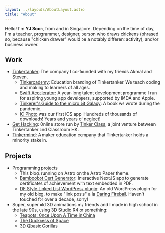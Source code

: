 ```yaml
---
layout: ../layouts/AboutLayout.astro
title: "About"
---
```



Hello! I'm **YJ Soon**, from and in Singapore. Depending on the time of day, I'm a teacher, programmer, designer, person who draws chickens (phrased so, because "chicken drawer" would be a notably different activity), and/or business owner.

<Socials />

## Work

- [Tinkertanker](https://tinkertanker.com): The company I co-founded with my friends Akmal and Steven.
  - [Tinkercademy](https://tinkercademy.com): Education branding of Tinkertanker. We teach coding and making to learners of all ages.
  - [Swift Accelerator](https://swiftinsg.org): A year-long talent development programme I run for aspiring young app developers, supported by IMDA and Apple.
  - [Tinkerer's Guide to the micro:bit Galaxy](https://tgttmg.tk.sg): A book we wrote during the pandemic.
  - [IC Photo](https://icphoto.tinkertanker.com) was our first iOS app. Hundreds of thousands of downloads! Years and years of neglect!
- [Get Hacking](https://gethacking.com): Online store run by [Tinker Class](https://tinkerclass.tech), a joint venture between Tinkertanker and Classroom HK.
- [Tinkermind](https://tinkermind.sg): A maker education company that Tinkertanker holds a minority stake in.

## Projects

- Programming projects
  - [This blog](https://github.com/yjsoon/blog), running on [Astro](https://astro.build) on the [Astro Paper theme](https://github.com/satnaing/astro-paper).
  - [Bamboobot Cert Generator](https://github.com/tinkertanker/bamboobot-cert-generator): Interactive NextJS app to generate certificates of achievement with text embedded in PDF.
  - [DF Style Linked List WordPress plugin](https://github.com/yjsoon/df-style-linked-list_wordpress-plugin): An old WordPress plugin for my old blog, to make "link posts" a la [Daring Fireball](https://daringfireball.net). Haven't touched for over a decade, sorry!
- Super, super old 3D animations my friends and I made in high school in the late 90s, using 3D Studio R4 or something:
  - [Teapots: Once Upon A Time in China](https://youtube.com/watch?v=Mw1mhCZvwLQ)
  - [The Duckness of Space](https://youtube.com/watch?v=vuekAy5mGec)
  - [3D Qbasic Gorillas](https://www.youtube.com/watch?v=rm7kP7eSrD8)

